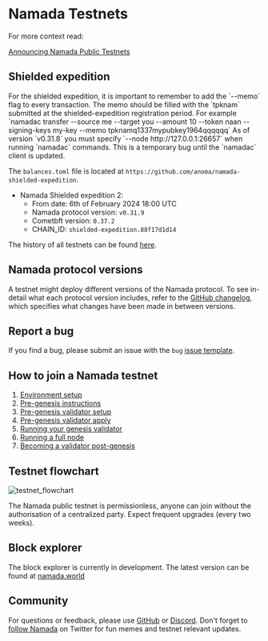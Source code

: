 
# Namada Testnets

For more context read:

[Announcing Namada Public Testnets](https://blog.namada.net/announcing-namada-public-testnets/)

## Shielded expedition

<Callout type="info" emoji="👷">
For the shielded expedition, it is important to remember to add the `--memo` flag to every transaction. The memo should be filled with the `tpknam` submitted at the shielded-expedition registration period.
For example `namadac transfer --source me --target you --amount 10 --token naan --signing-keys my-key --memo tpknamq1337mypubkey1964qqqqqq`
</Callout>

<Callout>
As of version `v0.31.8` you must specify `--node http://127.0.0.1:26657` when running `namadac` commands. This is a temporary bug until the `namadac` client is updated.
</Callout>

The `balances.toml` file is located at `https://github.com/anoma/namada-shielded-expedition`.

- Namada Shielded expedition 2:
  - From date: 6th of February 2024 18:00 UTC
  - Namada protocol version: `v0.31.9`
  - Cometbft version: `0.37.2`
  - CHAIN_ID: `shielded-expedition.88f17d1d14`


The history of all testnets can be found [here](./testnets/testnet-history.mdx).

## Namada protocol versions

A testnet might deploy different versions of the Namada protocol. To see in-detail what each protocol version includes, refer to the [GitHub changelog](https://github.com/anoma/namada/tree/main/.changelog), which specifies what changes have been made in between versions.

## Report a bug

If you find a bug, please submit an issue with the `bug` [issue template](https://github.com/anoma/namada/issues/new/choose).

## How to join a Namada testnet

1. [Environment setup](./testnets/environment-setup.mdx)
2. [Pre-genesis instructions](./testnets/pre-genesis.mdx)
3. [Pre-genesis validator setup](../operators/validators/validator-setup.mdx)
4. [Pre-genesis validator apply](./testnets/genesis-validator-apply.mdx)
5. [Running your genesis validator](../operators/validators/validator-setup.mdx#start-validating)
6. [Running a full node](../operators/ledger/running-a-full-node.mdx)
7. [Becoming a validator post-genesis](./testnets/post-genesis-validator.mdx)

## Testnet flowchart
![testnet_flowchart](/images/testnet_flowchart.png)

The Namada public testnet is permissionless, anyone can join without the authorisation of a centralized party. Expect frequent upgrades (every two weeks).

## Block explorer

The block explorer is currently in development. The latest version can be found at [namada.world](https://namada.world/)

## Community

For questions or feedback, please use [GitHub](https://github.com/anoma/namada/issues) or [Discord](https://discord.gg/namada). Don't forget to [follow Namada](https://twitter.com/namada) on Twitter for fun memes and testnet relevant updates.
